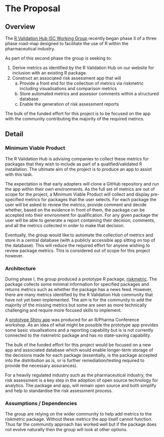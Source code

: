 # The Proposal
<!--
This is where the proposal should be outlined. 
-->

## Overview
<!--
At a high-level address what your proposal is and how it will address the problem identified. Highlight any benefits to the R Community that follow from solving the problem. This should be your most compelling section.
-->
The [R Validation Hub ISC Working Group](https://www.pharmar.org/) recently began phase II of a three phase road-map designed to facilitate the use of R within the pharmaceutical industry.  

As part of this second phase the group is seeking to:

1. Derive metrics as identified by the R Validation Hub on our website for inclusion with an existing R package.
2. Construct an associated risk assessment app that will
    a. Provide a front end for the collection of metrics via riskmetric including visualisations and comparison metrics
    b. Store automated metrics and assessor comments within a structured database
    c. Enable the generation of risk assessment reports

The bulk of the funded effort for this project is to be focused on the app with the community contributing the majority of the required metrics.

## Detail
<!--
Go into more detail about the specifics of the project and it delivers against the problem.

Depending on project type the detail section should include:

 - [ ] Minimum Viable Product
 - [ ] Architecture
 - [ ] Assumptions
-->
### Minimum Viable Product

The R Validation Hub is advising companies to collect these metrics for packages that they wish to include as part of a qualified/validated R installation.  The ultimate aim of the project is to produce an app to assist with this task.  

The expectation is that early adopters will clone a GitHub repository and run the app within their own environments.  As the full set of metrics are out of scope for the project, a Minimum Viable Product will collect and display pre-specified metrics for packages that the user selects.  For each package the user will be asked to review the metrics, provide comment and decide whether, based on the evidence in front of them, the package can be accepted into their environment for qualification.  For any given package the user will be able to generate a report containing their decision, comments, and all the metrics collected in order to make that decision.

Eventually, the group would like to automate the collection of metrics and store in a central database (with a publicly accessible app sitting on top of the database).  This will reduce the required effort for anyone wishing to review package metrics.  This is considered out of scope for this project however.

### Architecture

During phase I, the group produced a prototype R package, [riskmetric](https://pharmar.github.io/riskmetric/).  The package collects some minimal information for specified packages and returns metrics such as whether the package has a news feed.  However, there are many metrics identified by the R Validation Hub community that have not yet been implemented.  The aim is for the community to add the majority of the missing metrics but some are seen as more technically challenging and require more focused skills to implement.

A [prototype Shiny app](https://github.com/pharmaR/rpharma2019/tree/master/risk_metrics/app) was produced for an R/Pharma Conference workshop.  As an idea of what might be possible the prototype app provides some basic visualisations and a reporting capability but is is not currently connected to the riskmetric package and has no state-saving capability.

The bulk of the funded effort for this project would be focused on a new app and associated database which would enable longer-term storage of the decisions made for each package (essentially, is the package accepted into the distribution as is, or is further remediation/testing required to provide the necessary assurances).

For a heavily regulated industry such as the pharmaceutical industry, the risk assessment is a key step in the adoption of open source technology for analytics.  The package and app, will remain open source and both simplify and help to standardise the risk assessment process.

### Assumptions / Dependencies

The group are relying on the wider community to help add metrics to the riskmetric package.  Without these metrics the app itself cannot function.  Thus far the community approach has worked well but if the package does not evolve naturally then the group will look at other options.